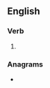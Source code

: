 ==English==

===Verb===
{{head|en|verb form}}

# {{en-third-person singular of|bemire}}

===Anagrams===
* {{anagrams|en|berimes|biremes}}
